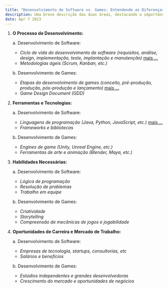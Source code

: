```yaml
---
title: "Desenvolvimento de Software vs. Games: Entendendo as Diferenças e Semelhanças entre as Duas Áreas"
description: Uma breve descrição das duas áreas, destacando a importância e o crescimento do mercado de desenvolvimento de software e games.
date: Apr 7 2023
---
```


1. **O Processo de Desenvolvimento:**

    a. Desenvolvimento de Software:
    - _Ciclo de vida do desenvolvimento de software (requisitos, análise, design, implementação, teste, implantação e manutenção)_ [mais ...](/posts/cod-SDLC-111106042023)
    - _Metodologias ágeis (Scrum, Kanban, etc.)_

    b. Desenvolvimento de Games:
     - _Etapas do desenvolvimento de games (conceito, pré-produção, produção, pós-produção e lançamento)_ [mais ...](/posts/gam-EDG-113406042023)
     - _Game Design Document (GDD)_

2. **Ferramentas e Tecnologias:**

    a. Desenvolvimento de Software:
     - _Linguagens de programação (Java, Python, JavaScript, etc.)_ [mais ...](/posts/cod-linguagens-123607042023)
     - _Frameworks e bibliotecas_

    b. Desenvolvimento de Games:
      - _Engines de game (Unity, Unreal Engine, etc.)_
      - _Ferramentas de arte e animação (Blender, Maya, etc.)_

3. **Habilidades Necessárias:**

    a. Desenvolvimento de Software:
     - _Lógica de programação_
     - _Resolução de problemas_
     - _Trabalho em equipe_

    b. Desenvolvimento de Games:
      - _Criatividade_
      - _Storytelling_
      - _Compreensão de mecânicas de jogos e jogabilidade_

4. **Oportunidades de Carreira e Mercado de Trabalho:**

    a. Desenvolvimento de Software:
     - _Empresas de tecnologia, startups, consultorias, etc_
     - _Salários e benefícios_

    b. Desenvolvimento de Games:
      - _Estúdios independentes e grandes desenvolvedoras_
      - _Crescimento do mercado e oportunidades de negócios_





